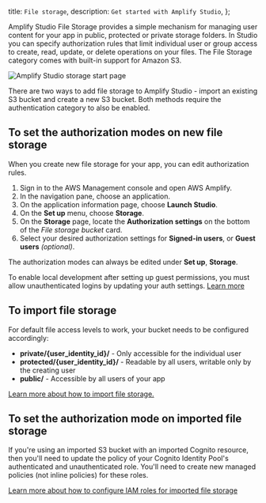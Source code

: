   title: `File storage`,
  description: `Get started with Amplify Studio`,
};

Amplify Studio File Storage provides a simple mechanism for managing user content for your app in public, protected or private storage folders. In Studio you can specify authorization rules that limit individual user or group access to create, read, update, or delete operations on your files. The File Storage category comes with built-in support for Amazon S3.

![Amplify Studio storage start page](/images/console/storageStart.png)

There are two ways to add file storage to Amplify Studio - import an existing S3 bucket and create a new S3 bucket. Both methods require the authentication category to also be enabled.

## To set the authorization modes on new file storage

When you create new file storage for your app, you can edit authorization rules.

1. Sign in to the AWS Management console and open AWS Amplify.
2. In the navigation pane, choose an application.
3. On the application information page, choose **Launch Studio**.
4. On the **Set up** menu, choose **Storage**.
5. On the **Storage** page, locate the **Authorization settings** on the bottom of the *File storage bucket* card.
6. Select your desired authorization settings for **Signed-in users**, or **Guest users** _(optional)_.

The authorization modes can always be edited under **Set up**, **Storage**.

<Callout warning>
To enable local development after setting up guest permissions, you must allow unauthenticated logins by updating your auth settings. <a href='/console/storage/develop'>Learn more</a>
</Callout>

## To import file storage

For default file access levels to work, your bucket needs to be configured accordingly:

- **private/{user_identity_id}/** - Only accessible for the individual user
- **protected/{user_identity_id}/** - Readable by all users, writable only by the creating user
- **public/** - Accessible by all users of your app

[Learn more about how to import file storage.](https://docs.amplify.aws/cli/storage/import/#connect-to-an-imported-s3-bucket-with-amplify-libraries)

## To set the authorization mode on imported file storage

If you're using an imported S3 bucket with an imported Cognito resource, then you'll need to update the policy of your Cognito Identity Pool's authenticated and unauthenticated role. You'll need to create new managed policies (not inline policies) for these roles.

[Learn more about how to configure IAM roles for imported file storage](https://docs.amplify.aws/cli/storage/import/#configuring-iam-role-to-use-amplify-recommended-policies)
